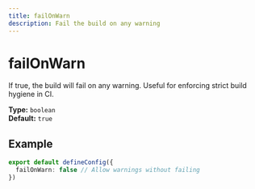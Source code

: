 ```yaml
---
title: failOnWarn
description: Fail the build on any warning
---
```


# failOnWarn

If true, the build will fail on any warning. Useful for enforcing strict build hygiene in CI.

**Type:** `boolean`  
**Default:** `true`

## Example

```typescript
export default defineConfig({
  failOnWarn: false // Allow warnings without failing
})
```